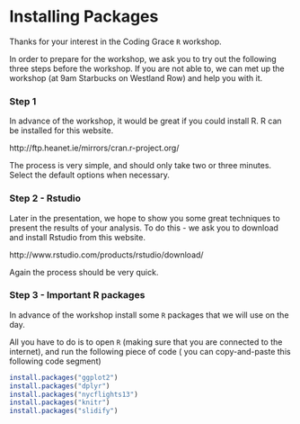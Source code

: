 Installing Packages
===================================================
Thanks for your interest in the Coding Grace `R` workshop. 

In order to prepare for the workshop, we ask you to try out the following three steps before the workshop. 
If you are not able to, we can met up the workshop (at 9am Starbucks on Westland Row) and help you with it.

### Step 1
In advance of the workshop, it would be great if you could install R.
R can be installed for this website.

http://ftp.heanet.ie/mirrors/cran.r-project.org/

The process is very simple, and should only take two or three minutes. Select the default options when necessary.

### Step 2 - Rstudio

Later in the presentation, we hope to show you some great techniques to present the results of your analysis. 
To do this - we ask you to download and install Rstudio from this website.

http://www.rstudio.com/products/rstudio/download/

Again the process should be very quick.

### Step 3 - Important R packages

In advance of the workshop install some `R` packages that we will use on the day.

All you have to do is to open `R` (making sure that you are connected to the internet), and run the following piece of code
( you can copy-and-paste this following code segment)


```r

install.packages("ggplot2")
install.packages("dplyr")
install.packages("nycflights13")
install.packages("knitr")
install.packages("slidify")

```
